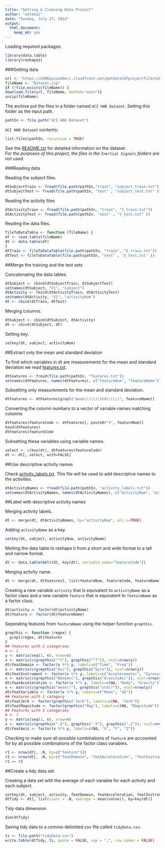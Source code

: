 ```yaml
---
title: "Getting & Cleaning Data Project"
author: "antekai"
date: "Sunday, July 27, 2014"
output:
  html_document:
    keep_md: yes
---
```



Loading required packages.

```r
library(data.table)
library(reshape2)
```


###Getting data

```r
url <- "https://d396qusza40orc.cloudfront.net/getdata%2Fprojectfiles%2FUCI%20HAR%20Dataset.zip"
fileName <- "Dataset.zip"
if (!file.exists(fileName)) {
download.file(url, fileName, method="auto")}
unzip(fileName)
```

The archive put the files in a folder named `UCI HAR Dataset`. Setting this folder as the input path.

```r
pathIn <- file.path("UCI HAR Dataset")
```

`UCI HAR Dataset` contents:
```r
list.files(pathIn, recursive = TRUE)
```
See the [README.txt](https://github.com/antekai/GCDproject/uci har dataset/blob/master/readme.txt) for detailed information on the dataset.  
*For the purposes of this project, the files in the `Inertial Signals` folders are not used.*

###Reading data

Reading the subject files.

```r
dtSubjectTrain <- fread(file.path(pathIn,"train", "subject_train.txt"))
dtSubjectTest <- fread(file.path(pathIn, "test" , "subject_test.txt" ))
```

Reading the activity files

```r
dtActivityTrain <- fread(file.path(pathIn, "train", "Y_train.txt"))
dtActivityTest <- fread(file.path(pathIn, "test" , "Y_test.txt" ))
```

Reading the data files. 

```r
fileToDataTable <- function (fileName) {
df <- read.table(fileName)
dt <- data.table(df)
}
dtTrain <- fileToDataTable(file.path(pathIn, "train", "X_train.txt"))
dtTest <- fileToDataTable(file.path(pathIn, "test" , "X_test.txt" ))
```


##Merge the training and the test sets


Concatenating the data tables.

```r
dtSubject <- rbind(dtSubjectTrain, dtSubjectTest)
setnames(dtSubject, "V1", "subject")
dtActivity <- rbind(dtActivityTrain, dtActivityTest)
setnames(dtActivity, "V1", "activityNum")
dt <- rbind(dtTrain, dtTest)
```

Merging columns.

```r
dtSubject <- cbind(dtSubject, dtActivity)
dt <- cbind(dtSubject, dt)
```

Setting key.

```r
setkey(dt, subject, activityNum)
```


##Extract only the mean and standard deviation

To find which variables in dt are measurements for the mean and standard deviation we read [features.txt](https://github.com/antekai/GCDproject/uci har dataset/blob/master/features.txt).

```r
dtFeatures <- fread(file.path(pathIn, "features.txt"))
setnames(dtFeatures, names(dtFeatures), c("featureNum", "featureName"))
```

Subsetting only measurements for the mean and standard deviation.

```r
dtFeatures <- dtFeatures[grepl("mean\\(\\)|std\\(\\)", featureName)]
```

Converting the column numbers to a vector of variable names matching columns

```r
dtFeatures$featureCode <- dtFeatures[, paste0("V", featureNum)]
head(dtFeatures)
dtFeatures$featureCode
```

Subsetting these variables using variable names.

```r
select <- c(key(dt), dtFeatures$featureCode)
dt <- dt[, select, with=FALSE]
```


##Use descriptive activity names


Check [activity_labels.txt](https://github.com/antekai/GCDproject/uci har dataset/blob/master/activity_labels.txt). This file will be used to add descriptive names to the activities.

```r
dtActivityNames <- fread(file.path(pathIn, "activity_labels.txt"))
setnames(dtActivityNames, names(dtActivityNames), c("activityNum", "activityName"))
```


##Label with descriptive activity names


Merging activity labels.

```r
dt <- merge(dt, dtActivityNames, by="activityNum", all.x=TRUE)
```

Adding `activityName` as a key.

```r
setkey(dt, subject, activityNum, activityName)
```

Melting the data table to reshape it from a short and wide format to a tall and narrow format.

```r
dt <- data.table(melt(dt, key(dt), variable.name="featureCode"))
```

Merging activity name.

```r
dt <- merge(dt, dtFeatures[, list(featureNum, featureCode, featureName)], by="featureCode", all.x=TRUE)
```

Creating a new variable `activity` that is equivalent to `activityName` as a factor class and a new variable `feature` that is equivalent to `featureName` as a factor class.

```r
dt$activity <- factor(dt$activityName)
dt$feature <- factor(dt$featureName)
```

Seperating features from `featureName` using the helper function `grepthis`.

```r
grepthis <- function (regex) {
  grepl(regex, dt$feature)
}
## Features with 2 categories
n <- 2
y <- matrix(seq(1, n), nrow=n)
x <- matrix(c(grepthis("^t"), grepthis("^f")), ncol=nrow(y))
dt$featDomain <- factor(x %*% y, labels=c("Time", "Freq"))
x <- matrix(c(grepthis("Acc"), grepthis("Gyro")), ncol=nrow(y))
dt$featInstrument <- factor(x %*% y, labels=c("Accelerometer", "Gyroscope"))
x <- matrix(c(grepthis("BodyAcc"), grepthis("GravityAcc")), ncol=nrow(y))
dt$featAcceleration <- factor(x %*% y, labels=c(NA, "Body", "Gravity"))
x <- matrix(c(grepthis("mean()"), grepthis("std()")), ncol=nrow(y))
dt$featVariable <- factor(x %*% y, labels=c("Mean", "SD"))
## Features with 1 category
dt$featJerk <- factor(grepthis("Jerk"), labels=c(NA, "Jerk"))
dt$featMagnitude <- factor(grepthis("Mag"), labels=c(NA, "Magnitude"))
## Features with 3 categories
n <- 3
y <- matrix(seq(1, n), nrow=n)
x <- matrix(c(grepthis("-X"), grepthis("-Y"), grepthis("-Z")), ncol=nrow(y))
dt$featAxis <- factor(x %*% y, labels=c(NA, "X", "Y", "Z"))
```

Checking to make sure all possible combinations of `feature` are accounted for by all possible combinations of the factor class variables.

```r
r1 <- nrow(dt[, .N, by=c("feature")])
r2 <- nrow(dt[, .N, by=c("featDomain", "featAcceleration", "featInstrument", "featJerk", "featMagnitude", "featVariable", "featAxis")])
r1 == r2
```


##Create a tidy data set


Creating a data set with the average of each variable for each activity and each subject.

```r
setkey(dt, subject, activity, featDomain, featAcceleration, featInstrument, featJerk, featMagnitude, featVariable, featAxis)
dtTidy <- dt[, list(count = .N, average = mean(value)), by=key(dt)]
```

Tidy data dimension
```r
dim(dtTidy)
```

Saving tidy data to a comma-delimited csv file called `tidyData.csv`.
```r
ti <- file.path("tidyData.csv")
write.table(dtTidy, ti, quote = FALSE, sep = ",", row.names = FALSE)
```

